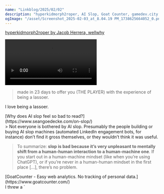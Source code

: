 ```yaml
---
name: "Linkblog/2025/02/02"
description: "hyperkidmorph2roper, AI Slop, Goat Counter, gamedev.city, 10x eng, comic strip rss, brainbaking favs."
ogImage: "/asset/Screenshot_2025-02-03_at_8.04.19 PM_1738625664052_0.png"
---
```


[hyperkidmorph2roper by Jacob Herrera, wellwhy](https://jacobherrera.itch.io/hyperkidmorph2roper)

<div class="ml-[calc(1*1rem)] mb-8">
<video controls src='/asset/hyperkidmorph2roper_1738551523154_0.mp4'></video>

> made in 23 days to offer you (THE PLAYER) with the experience of being a lassoer.

I love being a lassoer.

</div>
[Why does AI slop feel so bad to read?](https://www.seangoedecke.com/on-slop/)

<div class="ml-[calc(1*1rem)] mb-8">
> Not everyone is bothered by AI slop. Presumably the people building or buying AI slop machines (automated LinkedIn engagement bots, for instance) don’t find it gross themselves, or they wouldn’t think it was useful.

> To summarize: **slop is bad because it’s very unpleasant to mentally shift from a human-human interaction to a human-machine one**. If you start out in a human-machine mindset (like when you’re using ChatGPT), or if you’re never in a human-human mindset in the first place [...], there’s no problem.

</div>
[GoatCounter - Easy web analytics. No tracking of personal data.](https://www.goatcounter.com/)

<div class="ml-[calc(1*1rem)] mb-8">
I threw a `<script>` tag into my `Layout.astro`'s `<head>`, so now anyone who visits my site (without an adblocker) will be _known_ to me.

![image.png](/asset/image_1738552222045_0.png)

Easy install, nice UI.

</div>
https://gamedev.city/

<div class="ml-[calc(1*1rem)] mb-8">
> **Gamedev City** is a community centered around the aggregation of links and resources for game development

I found a link to this lobstr.rs-esq site not long ago, I forget where, but its _easily_ become my most anticipated feed to get blog posts from.

If you RSS, put `https://gamedev.city/rss` into your feed reader _now_.

I also _just_ got my own account there, https://gamedev.city/~jackharrhy , which means, due to the magic of its [invitation tree](https://gamedev.city/users), I can now give others, so feel free to [[contact]] me for a invitaiton!

<div class="ml-[calc(2*1rem)] mb-8">
The invitation tree was actually what inspired the system of invitations I built for [[Projects/stickertrade.ca]], I never actually opened it up so people who were not myself could invite people, but I built a data model that eventually one day Stickertrade would _also_ have a `/users` page, showing the lineage of invites.

</div>
</div>
[How to be a -10x Engineer](https://taylor.town/-10x)

<div class="ml-[calc(1*1rem)] mb-8">
> +10x engineers may be mythical, but -10x engineers exist.

Taylor has it down pat, I am going to _implement_ all of these at work, maybe even I will become the extremely lucky ultra rare shiny 11x developer...

</div>
[Comic strip archive RSS feed](https://wolf.nereid.pl/posts/comic-strips/)

<div class="ml-[calc(1*1rem)] mb-8">
Neat approach of wanting to consume a large amount of some feed (in this context comic strips), and instead of just having _all of them be given to you all at once_, setting up a slow drop of content from that feed so you can consume it as if it was coming out at a slow rate into you feed reader.

I could see myself setting up this for [xkcd.com](https://xkcd.com/)...

</div>
[brainbaking.com - Favourites of January 2025](https://brainbaking.com/post/2025/02/january-2025/)

<div class="ml-[calc(1*1rem)] mb-8">
Month end means some people who have been doing this internet garden / website with all the things _thing_ for much longer than me have enough to do a monthly round up.

This is one hell of a monthly round-up, since you've now just reached the end of mine, if you are hungry for more, rather than hitting the back button, go _forward_ to Wouter's website!

</div>
